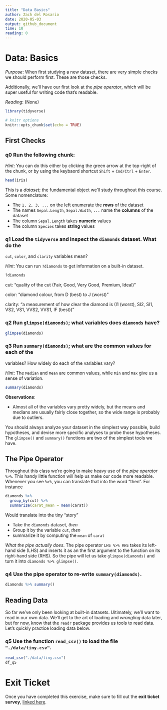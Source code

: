 ```yaml
---
title: "Data Basics"
author: Zach del Rosario
date: 2020-05-03
output: github_document
time: 10
reading: 0
---
```


# Data: Basics

*Purpose*: When first studying a new dataset, there are very simple checks we should perform first.
These are those checks.

Additionally, we'll have our first look at the *pipe operator*, which will be super useful for writing code that's readable.

*Reading*: (None)

```r
library(tidyverse)
```

```r
# knitr options
knitr::opts_chunk$set(echo = TRUE)
```

## First Checks

<!-- -------------------------------------------------- -->

### **q0** Run the following chunk:

*Hint*: You can do this either by clicking the green arrow at the top-right of the chunk, or by using the keybaord shortcut `Shift` + `Cmd/Ctrl` + `Enter`.

```r
head(iris)
```

This is a *dataset*; the fundamental object we'll study throughout this course.
Some nomenclature:

-   The `1, 2, 3, ...` on the left enumerate the **rows** of the dataset
-   The names `Sepal.Length`, `Sepal.Width`, `...` name the **columns** of the dataset
-   The column `Sepal.Length` takes **numeric** values
-   The column `Species` takes **string** values

### **q1** Load the `tidyverse` and inspect the `diamonds` dataset. What do the

`cut`, `color`, and `clarity` variables mean?

*Hint*: You can run `?diamonds` to get information on a built-in dataset.

```r
?diamonds
```

cut: "quality of the cut (Fair, Good, Very Good, Premium, Ideal)"

color: "diamond colour, from D (best) to J (worst)"

clarity: "a measurement of how clear the diamond is (I1 (worst), SI2, SI1, VS2, VS1, VVS2, VVS1, IF (best))"

### **q2** Run `glimpse(diamonds)`; what variables does `diamonds` have?

```r
glimpse(diamonds)
```

### **q3** Run `summary(diamonds)`; what are the common values for each of the

variables?
How widely do each of the variables vary?

*Hint*: The `Median` and `Mean` are common values, while `Min` and `Max` give us a sense of variation.

```r
summary(diamonds)
```

**Observations**:

-   Almost all of the variables vary pretty widely, but the means and medians are usually fairly close together, so the wide range is probably due to outliers.

You should always analyze your dataset in the simplest way possible, build hypotheses, and devise more specific analyses to probe those hypotheses.
The `glimpse()` and `summary()` functions are two of the simplest tools we have.

## The Pipe Operator

<!-- -------------------------------------------------- -->

Throughout this class we're going to make heavy use of the *pipe operator* `%>%`.
This handy little function will help us make our code more readable.
Whenever you see `%>%`, you can translate that into the word "then".
For instance

```r
diamonds %>%
  group_by(cut) %>%
  summarize(carat_mean = mean(carat))
```

Would translate into the tiny "story"

-   Take the `diamonds` dataset, *then*
-   Group it by the variable `cut`, *then*
-   summarize it by computing the `mean` of `carat`

*What the pipe actually does*.
The pipe operator `LHS %>% RHS` takes its left-hand side (LHS) and inserts it as an the first argument to the function on its right-hand side (RHS).
So the pipe will let us take `glimpse(diamonds)` and turn it into `diamonds %>% glimpse()`.

### **q4** Use the pipe operator to re-write `summary(diamonds)`.

```r
diamonds %>% summary()
```

## Reading Data

<!-- -------------------------------------------------- -->

So far we've only been looking at built-in datasets.
Ultimately, we'll want to read in our own data.
We'll get to the art of loading and *wrangling* data later, but for now, know that the `readr` package provides us tools to read data.
Let's quickly practice loading data below.

### **q5** Use the function `read_csv()` to load the file `"./data/tiny.csv"`.

```r
read_csv("./data/tiny.csv")
df_q5
```

<!-- include-exit-ticket -->

# Exit Ticket

<!-- -------------------------------------------------- -->

Once you have completed this exercise, make sure to fill out the **exit ticket survey**, [linked here](https://docs.google.com/forms/d/e/1FAIpQLSeuq2LFIwWcm05e8-JU84A3irdEL7JkXhMq5Xtoalib36LFHw/viewform?usp=pp_url&entry.693978880=e-data00-basics-assignment.Rmd).
